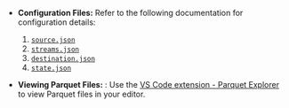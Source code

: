 - **Configuration Files:**  Refer to the following documentation for configuration details:
  1. [`source.json`](../../../core/configs/source)
  2. [`streams.json`](../../../core/configs/catalog)
  3. [`destination.json`](../../../core/configs/writer)
  4. [`state.json`](../../../core/configs/state)

- **Viewing Parquet Files:** : Use the [VS Code extension - Parquet Explorer](https://marketplace.visualstudio.com/items?itemName=AdamViola.parquet-explorer) to view Parquet files in your editor.